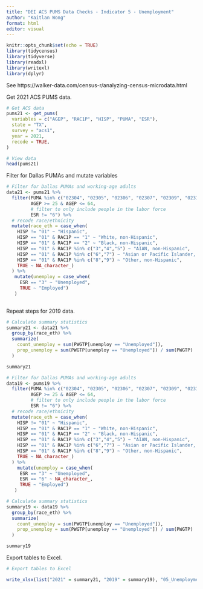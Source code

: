 ---
title: "DEI ACS PUMS Data Checks - Indicator 5 - Unemployment"
author: "Kaitlan Wong"
format: html
editor: visual
---

```{r setup, include=FALSE}
knitr::opts_chunk$set(echo = TRUE)
library(tidycensus) 
library(tidyverse) 
library(readxl) 
library(writexl) 
library(dplyr)
```

See https://walker-data.com/census-r/analyzing-census-microdata.html

Get 2021 ACS PUMS data.

```{r}
# Get ACS data
pums21 <- get_pums(
  variables = c("AGEP", "RAC1P", "HISP", "PUMA", "ESR"),
  state = "TX",
  survey = "acs1",
  year = 2021,
  recode = TRUE,
)

# View data
head(pums21)
```

Filter for Dallas PUMAs and mutate variables

```{r}
# Filter for Dallas PUMAs and working-age adults
data21 <- pums21 %>%
  filter(PUMA %in% c("02304", "02305", "02306", "02307", "02309", "02310", "02311", "02312", "02313", "02314", "02315", "02316", "02319", "01901", "02001"),
         AGEP >= 25 & AGEP <= 64,
         # filter to only include people in the labor force
         ESR != "6") %>%
  # recode race/ethnicity
  mutate(race_eth = case_when(
    HISP != "01" ~ "Hispanic",
    HISP == "01" & RAC1P == "1" ~ "White, non-Hispanic",
    HISP == "01" & RAC1P == "2" ~ "Black, non-Hispanic",
    HISP == "01" & RAC1P %in% c("3","4","5") ~ "AIAN, non-Hispanic",
    HISP == "01" & RAC1P %in% c("6","7") ~ "Asian or Pacific Islander, non-Hispanic",
    HISP == "01" & RAC1P %in% c("8","9") ~ "Other, non-Hispanic",
    TRUE ~ NA_character_)
  ) %>%
   mutate(unemploy = case_when(
     ESR == "3" ~ "Unemployed",
     TRUE ~ "Employed")
   )
     
```

Repeat steps for 2019 data.

```{r}
# Calculate summary statistics
summary21 <- data21 %>%
  group_by(race_eth) %>%
  summarize(
    count_unemploy = sum(PWGTP[unemploy == "Unemployed"]),
    prop_unemploy = sum(PWGTP[unemploy == "Unemployed"]) / sum(PWGTP)
  )

summary21
```

```{r}
# Filter for Dallas PUMAs and working-age adults
data19 <- pums19 %>%
  filter(PUMA %in% c("02304", "02305", "02306", "02307", "02309", "02310", "02311", "02312", "02313", "02314", "02315", "02316", "02319", "01901", "02001"),
         AGEP >= 25 & AGEP <= 64,
         # filter to only include people in the labor force
         ESR != "6") %>%
  # recode race/ethnicity
  mutate(race_eth = case_when(
    HISP != "01" ~ "Hispanic",
    HISP == "01" & RAC1P == "1" ~ "White, non-Hispanic",
    HISP == "01" & RAC1P == "2" ~ "Black, non-Hispanic",
    HISP == "01" & RAC1P %in% c("3","4","5") ~ "AIAN, non-Hispanic",
    HISP == "01" & RAC1P %in% c("6","7") ~ "Asian or Pacific Islander, non-Hispanic",
    HISP == "01" & RAC1P %in% c("8","9") ~ "Other, non-Hispanic",
    TRUE ~ NA_character_)
  ) %>%
    mutate(unemploy = case_when(
     ESR == "3" ~ "Unemployed",
     ESR == "6" ~ NA_character_,
     TRUE ~ "Employed")
   )

# Calculate summary statistics
summary19 <- data19 %>%
  group_by(race_eth) %>%
  summarize(
    count_unemploy = sum(PWGTP[unemploy == "Unemployed"]),
    prop_unemploy = sum(PWGTP[unemploy == "Unemployed"]) / sum(PWGTP)
  )

summary19
```

Export tables to Excel.

```{r}
# Export tables to Excel

write_xlsx(list("2021" = summary21, "2019" = summary19), "05_Unemployment.xlsx")
```
